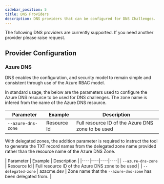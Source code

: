 ---
sidebar_position: 5
title: DNS Providers
description: DNS providers that can be configured for DNS Challenges.
---


The following DNS providers are currently supported. If you need another provider please raise request.

## Provider Configuration

### Azure DNS 

DNS enables the configuration, and security model to remain simple and consistent through use of the Azure RBAC model.

<Tabs>
  <TabItem value="default" label="Default" default>

In standard usage, the below are the parameters used to configure the Azure DNS resource to be used for DNS challenges. The zone name is infered from the name of the Azure DNS resource.

| Parameter | Example | Description |
|----|----|----|
| ```--azure-dns-zone``` | Resource Id | Full resource ID of the Azure DNS zone to be used |

  </TabItem>
  <TabItem value="delegated" label="Delegated Zone">
    
With delegated zones, the addition parameter is required to instruct the tool to generate the TXT record names from the delegated zone name provided rather than the resource name of the Azure DNS Zone.

| Parameter | Example | Description |
|----|----|----|----|
| ```--azure-dns-zone``` | Resource Id | Full resource ID of the Azure DNS zone to be used |
| ```--delegated-zone```  |  azacme.dev | Zone name that the ```--azure-dns-zone``` has been delegated from. |

  </TabItem>
</Tabs>



